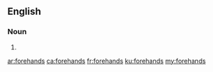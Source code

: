 {{also|Forehands}}

==English==

===Noun===
{{head|en|noun plural form}}

# {{plural of|forehand|lang=en}}

[[ar:forehands]]
[[ca:forehands]]
[[fr:forehands]]
[[ku:forehands]]
[[my:forehands]]